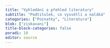 ```yaml
---
title: "Vyhledání a přehled literatury"
subtitle: "Podtitulek, co vysvětlí a naláká"
categories: ["Poznatky", "Literatura"]
blok: ["ziskavani"]
title-block-categories: false
poradi: 10
editor: source
---
```

